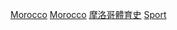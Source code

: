 {{container category}}

[[Category:各年份各國體育|Morocco]]
[[Category:各年份非洲體育|Morocco]]
[[Category:摩洛哥體育史|]]
[[Category:依年份劃分的摩洛哥|Sport]]